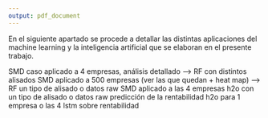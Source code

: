 ---
output: pdf_document
---

En el siguiente apartado se procede a detallar las distintas aplicaciones del machine learning y la inteligencia artificial que se elaboran en el presente trabajo.

SMD caso aplicado a 4 empresas, análisis detallado --> RF con distintos alisados
SMD aplicado a 500 empresas (ver las que quedan + heat map) --> RF un tipo de alisado o datos raw
SMD aplicado a las 4 empresas h2o con un tipo de alisado o datos raw
predicción de la rentabilidad h2o para 1 empresa o las 4
lstm sobre rentabilidad